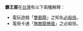 '''霸王肩'''在[[台灣|台灣]]有以下兩種解釋：
*電玩遊戲「[[雙截龍|雙截龍]]」之知名[[必殺技|必殺技]]。
*電視卡通「[[無敵龍捲風|無敵龍捲風]]」之必殺技。

{{disambig|Cat=三字作品消歧义}}